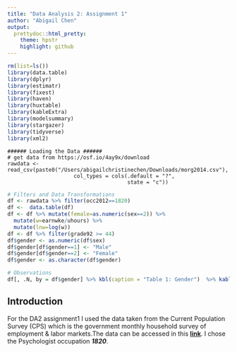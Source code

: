 ```yaml
---
title: "Data Analysis 2: Assignment 1"
author: "Abigail Chen"
output: 
  prettydoc::html_pretty:
    theme: hpstr
    highlight: github
---
```


```r
rm(list=ls())
library(data.table)
library(dplyr)
library(estimatr)
library(fixest)
library(haven)
library(huxtable)
library(kableExtra)
library(modelsummary)
library(stargazer)
library(tidyverse)
library(xml2)
```
```
###### Loading the Data ######
# get data from https://osf.io/4ay9x/download
rawdata <- read_csv(paste0("/Users/abigailchristinechen/Downloads/morg2014.csv"), 
                     col_types = cols(.default = "?", 
                                      state = "c"))
```  

```r
# Filters and Data Transformations
df <- rawdata %>% filter(occ2012==1820)
df <-  data.table(df)
df <- df %>% mutate(female=as.numeric(sex==2)) %>% 
  mutate(w=earnwke/uhours) %>%
  mutate(lnw=log(w))
df <- df %>% filter(grade92 >= 44)
df$gender <- as.numeric(df$sex)
df$gender[df$gender==1] <- "Male" 
df$gender[df$gender==2] <- "Female"
df$gender <- as.character(df$gender)
```
          
```r
# Observations
df[, .N, by = df$gender] %>% kbl(caption = "Table 1: Gender")  %>% kable_classic(full_width=F)
```                                      
                                      
## Introduction
For the DA2 assignment1 I used the data taken from the Current Population Survey (CPS) which is the government monthly household survey of employment & labor markets.The data can be accessed in this [**link**](https://osf.io/4ay9x/download).  I chose the Psychologist occupation _**1820**_.



                                      